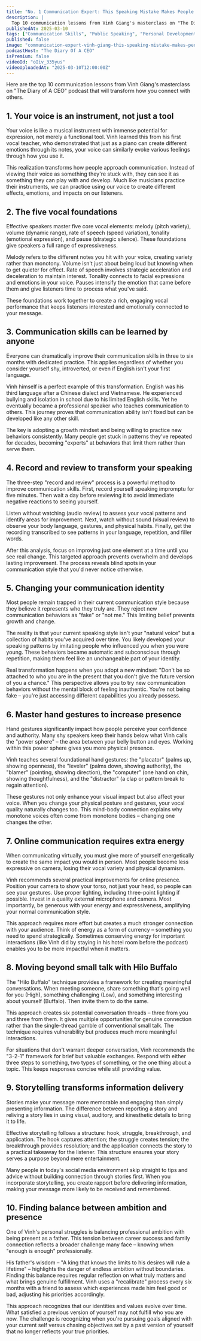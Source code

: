 ```yaml
---
title: "No. 1 Communication Expert: This Speaking Mistake Makes People Dislike You! Vinh Giang"
description: |
  Top 10 communication lessons from Vinh Giang's masterclass on "The Diary of A CEO" podcast that will transform how you connect with others.
publishedAt: 2025-03-10
tags: ["Communication Skills", "Public Speaking", "Personal Development"]
published: false
image: "communication-expert-vinh-giang-this-speaking-mistake-makes-people-dislike-you.jpg"
podcastHost: "The Diary Of A CEO"
isPremium: false
videoId: "oIiv_335yus"
videoUploadedAt: "2025-03-10T12:00:00Z"
---
```



<PodcastSummaryPageLayout frontmatter={frontmatter}>
Here are the top 10 communication lessons from Vinh Giang's masterclass on "The Diary of A CEO" podcast that will transform how you connect with others.

## 1. Your voice is an instrument, not just a tool

Your voice is like a musical instrument with immense potential for expression, not merely a functional tool. Vinh learned this from his first vocal teacher, who demonstrated that just as a piano can create different emotions through its notes, your voice can similarly evoke various feelings through how you use it.

This realization transforms how people approach communication. Instead of viewing their voice as something they're stuck with, they can see it as something they can play with and develop. Much like musicians practice their instruments, we can practice using our voice to create different effects, emotions, and impacts on our listeners.

## 2. The five vocal foundations

Effective speakers master five core vocal elements: melody (pitch variety), volume (dynamic range), rate of speech (speed variation), tonality (emotional expression), and pause (strategic silence). These foundations give speakers a full range of expressiveness.

Melody refers to the different notes you hit with your voice, creating variety rather than monotony. Volume isn't just about being loud but knowing when to get quieter for effect. Rate of speech involves strategic acceleration and deceleration to maintain interest. Tonality connects to facial expressions and emotions in your voice. Pauses intensify the emotion that came before them and give listeners time to process what you've said.

These foundations work together to create a rich, engaging vocal performance that keeps listeners interested and emotionally connected to your message.

## 3. Communication skills can be learned by anyone

Everyone can dramatically improve their communication skills in three to six months with dedicated practice. This applies regardless of whether you consider yourself shy, introverted, or even if English isn't your first language.

Vinh himself is a perfect example of this transformation. English was his third language after a Chinese dialect and Vietnamese. He experienced bullying and isolation in school due to his limited English skills. Yet he eventually became a professional speaker who teaches communication to others. This journey proves that communication ability isn't fixed but can be developed like any other skill.

The key is adopting a growth mindset and being willing to practice new behaviors consistently. Many people get stuck in patterns they've repeated for decades, becoming "experts" at behaviors that limit them rather than serve them.

## 4. Record and review to transform your speaking

The three-step "record and review" process is a powerful method to improve communication skills. First, record yourself speaking impromptu for five minutes. Then wait a day before reviewing it to avoid immediate negative reactions to seeing yourself.

Listen without watching (audio review) to assess your vocal patterns and identify areas for improvement. Next, watch without sound (visual review) to observe your body language, gestures, and physical habits. Finally, get the recording transcribed to see patterns in your language, repetition, and filler words.

After this analysis, focus on improving just one element at a time until you see real change. This targeted approach prevents overwhelm and develops lasting improvement. The process reveals blind spots in your communication style that you'd never notice otherwise.

## 5. Changing your communication identity

Most people remain trapped in their current communication style because they believe it represents who they truly are. They reject new communication behaviors as "fake" or "not me." This limiting belief prevents growth and change.

The reality is that your current speaking style isn't your "natural voice" but a collection of habits you've acquired over time. You likely developed your speaking patterns by imitating people who influenced you when you were young. These behaviors became automatic and subconscious through repetition, making them feel like an unchangeable part of your identity.

Real transformation happens when you adopt a new mindset: "Don't be so attached to who you are in the present that you don't give the future version of you a chance." This perspective allows you to try new communication behaviors without the mental block of feeling inauthentic. You're not being fake – you're just accessing different capabilities you already possess.

## 6. Master hand gestures to increase presence

Hand gestures significantly impact how people perceive your confidence and authority. Many shy speakers keep their hands below what Vinh calls the "power sphere" – the area between your belly button and eyes. Working within this power sphere gives you more physical presence.

Vinh teaches several foundational hand gestures: the "placator" (palms up, showing openness), the "leveler" (palms down, showing authority), the "blamer" (pointing, showing direction), the "computer" (one hand on chin, showing thoughtfulness), and the "distractor" (a clap or pattern break to regain attention).

These gestures not only enhance your visual impact but also affect your voice. When you change your physical posture and gestures, your vocal quality naturally changes too. This mind-body connection explains why monotone voices often come from monotone bodies – changing one changes the other.

## 7. Online communication requires extra energy

When communicating virtually, you must give more of yourself energetically to create the same impact you would in person. Most people become less expressive on camera, losing their vocal variety and physical dynamism.

Vinh recommends several practical improvements for online presence. Position your camera to show your torso, not just your head, so people can see your gestures. Use proper lighting, including three-point lighting if possible. Invest in a quality external microphone and camera. Most importantly, be generous with your energy and expressiveness, amplifying your normal communication style.

This approach requires more effort but creates a much stronger connection with your audience. Think of energy as a form of currency – something you need to spend strategically. Sometimes conserving energy for important interactions (like Vinh did by staying in his hotel room before the podcast) enables you to be more impactful when it matters.

## 8. Moving beyond small talk with Hilo Buffalo

The "Hilo Buffalo" technique provides a framework for creating meaningful conversations. When meeting someone, share something that's going well for you (High), something challenging (Low), and something interesting about yourself (Buffalo). Then invite them to do the same.

This approach creates six potential conversation threads – three from you and three from them. It gives multiple opportunities for genuine connection rather than the single-thread gamble of conventional small talk. The technique requires vulnerability but produces much more meaningful interactions.

For situations that don't warrant deeper conversation, Vinh recommends the "3-2-1" framework for brief but valuable exchanges. Respond with either three steps to something, two types of something, or the one thing about a topic. This keeps responses concise while still providing value.

## 9. Storytelling transforms information delivery

Stories make your message more memorable and engaging than simply presenting information. The difference between reporting a story and reliving a story lies in using visual, auditory, and kinesthetic details to bring it to life.

Effective storytelling follows a structure: hook, struggle, breakthrough, and application. The hook captures attention; the struggle creates tension; the breakthrough provides resolution; and the application connects the story to a practical takeaway for the listener. This structure ensures your story serves a purpose beyond mere entertainment.

Many people in today's social media environment skip straight to tips and advice without building connection through stories first. When you incorporate storytelling, you create rapport before delivering information, making your message more likely to be received and remembered.

## 10. Finding balance between ambition and presence

One of Vinh's personal struggles is balancing professional ambition with being present as a father. This tension between career success and family connection reflects a broader challenge many face – knowing when "enough is enough" professionally.

His father's wisdom – "A king that knows the limits to his desires will rule a lifetime" – highlights the danger of endless ambition without boundaries. Finding this balance requires regular reflection on what truly matters and what brings genuine fulfillment. Vinh uses a "recalibrate" process every six months with a friend to assess which experiences made him feel good or bad, adjusting his priorities accordingly.

This approach recognizes that our identities and values evolve over time. What satisfied a previous version of yourself may not fulfill who you are now. The challenge is recognizing when you're pursuing goals aligned with your current self versus chasing objectives set by a past version of yourself that no longer reflects your true priorities.

</PodcastSummaryPageLayout>
